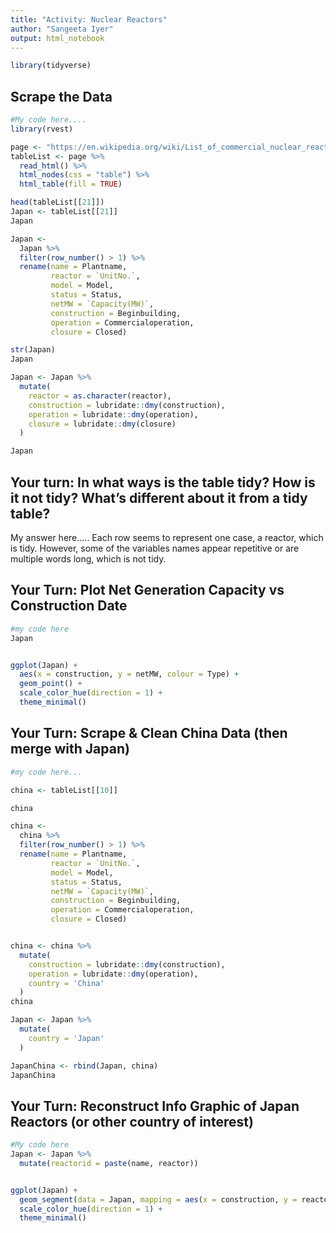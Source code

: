 ```yaml
---
title: "Activity: Nuclear Reactors"
author: "Sangeeta Iyer"
output: html_notebook
---
```


```r
library(tidyverse)

```

## Scrape the Data 

```r
#My code here.... 
library(rvest)

page <- "https://en.wikipedia.org/wiki/List_of_commercial_nuclear_reactors"
tableList <- page %>%
  read_html() %>%
  html_nodes(css = "table") %>%
  html_table(fill = TRUE)

head(tableList[[21]])
Japan <- tableList[[21]]
Japan

Japan <-
  Japan %>%
  filter(row_number() > 1) %>%
  rename(name = Plantname, 
         reactor = `UnitNo.`,
         model = Model,
         status = Status, 
         netMW = `Capacity(MW)`,
         construction = Beginbuilding,
         operation = Commercialoperation, 
         closure = Closed)

str(Japan)
Japan

```
```r
Japan <- Japan %>%
  mutate(
    reactor = as.character(reactor),
    construction = lubridate::dmy(construction),
    operation = lubridate::dmy(operation),
    closure = lubridate::dmy(closure)
  )

Japan
```


## Your turn: In what ways is the table tidy? How is it not tidy? What’s different about it from a tidy table?

My answer here..... 
Each row seems to represent one case, a reactor, which is tidy. However, some of the variables names appear repetitive or are multiple words long, which is not tidy.   



## Your Turn: Plot Net Generation Capacity vs Construction Date

```r
#my code here 
Japan


ggplot(Japan) +
  aes(x = construction, y = netMW, colour = Type) +
  geom_point() +
  scale_color_hue(direction = 1) +
  theme_minimal()

```

## Your Turn: Scrape & Clean China Data (then merge with Japan)

```r
#my code here... 

china <- tableList[[10]]

china

china <-
  china %>%
  filter(row_number() > 1) %>%
  rename(name = Plantname, 
         reactor = `UnitNo.`,
         model = Model,
         status = Status, 
         netMW = `Capacity(MW)`,
         construction = Beginbuilding,
         operation = Commercialoperation, 
         closure = Closed)


china <- china %>%
  mutate(
    construction = lubridate::dmy(construction),
    operation = lubridate::dmy(operation),
    country = 'China'
  )
china

Japan <- Japan %>%
  mutate(
    country = 'Japan'
  )

JapanChina <- rbind(Japan, china)
JapanChina

```



## Your Turn: Reconstruct Info Graphic of Japan Reactors (or other country of interest)

```r
#My code here
Japan <- Japan %>%
  mutate(reactorid = paste(name, reactor))


ggplot(Japan) +
  geom_segment(data = Japan, mapping = aes(x = construction, y = reactorid, xend = operation, color = Type)) +
  scale_color_hue(direction = 1) +
  theme_minimal()
```

